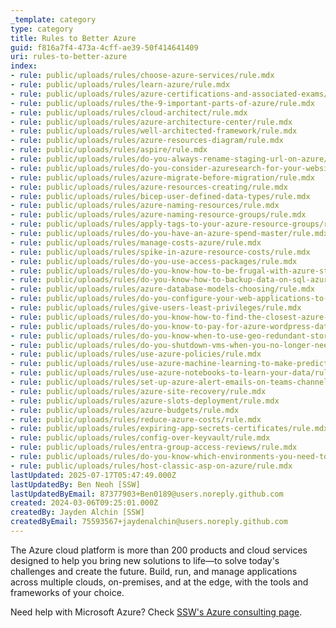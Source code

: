 ```yaml
---
_template: category
type: category
title: Rules to Better Azure
guid: f816a7f4-473a-4cff-ae39-50f414641409
uri: rules-to-better-azure
index:
- rule: public/uploads/rules/choose-azure-services/rule.mdx
- rule: public/uploads/rules/learn-azure/rule.mdx
- rule: public/uploads/rules/azure-certifications-and-associated-exams/rule.mdx
- rule: public/uploads/rules/the-9-important-parts-of-azure/rule.mdx
- rule: public/uploads/rules/cloud-architect/rule.mdx
- rule: public/uploads/rules/azure-architecture-center/rule.mdx
- rule: public/uploads/rules/well-architected-framework/rule.mdx
- rule: public/uploads/rules/azure-resources-diagram/rule.mdx
- rule: public/uploads/rules/aspire/rule.mdx
- rule: public/uploads/rules/do-you-always-rename-staging-url-on-azure/rule.mdx
- rule: public/uploads/rules/do-you-consider-azuresearch-for-your-website/rule.mdx
- rule: public/uploads/rules/azure-migrate-before-migration/rule.mdx
- rule: public/uploads/rules/azure-resources-creating/rule.mdx
- rule: public/uploads/rules/bicep-user-defined-data-types/rule.mdx
- rule: public/uploads/rules/azure-naming-resources/rule.mdx
- rule: public/uploads/rules/azure-naming-resource-groups/rule.mdx
- rule: public/uploads/rules/apply-tags-to-your-azure-resource-groups/rule.mdx
- rule: public/uploads/rules/do-you-have-an-azure-spend-master/rule.mdx
- rule: public/uploads/rules/manage-costs-azure/rule.mdx
- rule: public/uploads/rules/spike-in-azure-resource-costs/rule.mdx
- rule: public/uploads/rules/do-you-use-access-packages/rule.mdx
- rule: public/uploads/rules/do-you-know-how-to-be-frugal-with-azure-storage-transactions/rule.mdx
- rule: public/uploads/rules/do-you-know-how-to-backup-data-on-sql-azure/rule.mdx
- rule: public/uploads/rules/azure-database-models-choosing/rule.mdx
- rule: public/uploads/rules/do-you-configure-your-web-applications-to-use-application-specific-accounts-for-database-access/rule.mdx
- rule: public/uploads/rules/give-users-least-privileges/rule.mdx
- rule: public/uploads/rules/do-you-know-how-to-find-the-closest-azure-data-centre-for-your-next-project/rule.mdx
- rule: public/uploads/rules/do-you-know-to-pay-for-azure-wordpress-databases/rule.mdx
- rule: public/uploads/rules/do-you-know-when-to-use-geo-redundant-storage/rule.mdx
- rule: public/uploads/rules/do-you-shutdown-vms-when-you-no-longer-need-them/rule.mdx
- rule: public/uploads/rules/use-azure-policies/rule.mdx
- rule: public/uploads/rules/use-azure-machine-learning-to-make-predictions-from-your-data/rule.mdx
- rule: public/uploads/rules/use-azure-notebooks-to-learn-your-data/rule.mdx
- rule: public/uploads/rules/set-up-azure-alert-emails-on-teams-channel/rule.mdx
- rule: public/uploads/rules/azure-site-recovery/rule.mdx
- rule: public/uploads/rules/azure-slots-deployment/rule.mdx
- rule: public/uploads/rules/azure-budgets/rule.mdx
- rule: public/uploads/rules/reduce-azure-costs/rule.mdx
- rule: public/uploads/rules/expiring-app-secrets-certificates/rule.mdx
- rule: public/uploads/rules/config-over-keyvault/rule.mdx
- rule: public/uploads/rules/entra-group-access-reviews/rule.mdx
- rule: public/uploads/rules/do-you-know-which-environments-you-need-to-provision-when-starting-a-new-project/rule.mdx
- rule: public/uploads/rules/host-classic-asp-on-azure/rule.mdx
lastUpdated: 2025-07-17T05:47:49.000Z
lastUpdatedBy: Ben Neoh [SSW]
lastUpdatedByEmail: 87377903+Ben0189@users.noreply.github.com
created: 2024-03-06T09:25:01.000Z
createdBy: Jayden Alchin [SSW]
createdByEmail: 75593567+jaydenalchin@users.noreply.github.com
---
```


The Azure cloud platform is more than 200 products and cloud services designed to help you bring new solutions to life—to solve today's challenges and create the future. Build, run, and manage applications across multiple clouds, on-premises, and at the edge, with the tools and frameworks of your choice.

Need help with Microsoft Azure? Check [SSW's Azure consulting page](https://ssw.com.au/consulting/azure).
